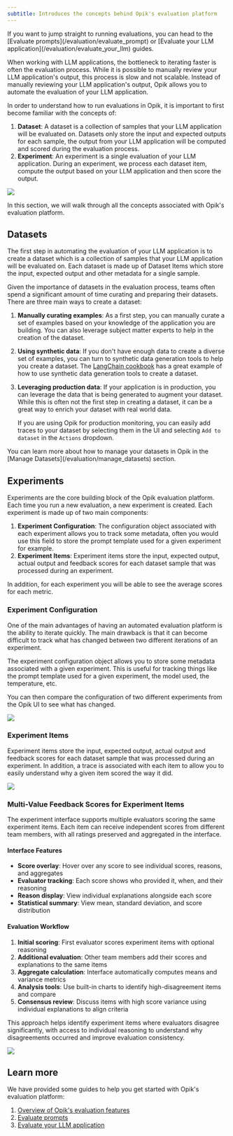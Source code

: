 ```yaml
---
subtitle: Introduces the concepts behind Opik's evaluation platform
---
```


<Tip>
  If you want to jump straight to running evaluations, you can head to the
  [Evaluate prompts](/evaluation/evaluate_prompt) or [Evaluate your LLM
  application](/evaluation/evaluate_your_llm) guides.
</Tip>

When working with LLM applications, the bottleneck to iterating faster is often the evaluation process. While it is possible to manually review your LLM application's output, this process is slow and not scalable. Instead of manually reviewing your LLM application's output, Opik allows you to automate the evaluation of your LLM application.

In order to understand how to run evaluations in Opik, it is important to first become familiar with the concepts of:

1. **Dataset**: A dataset is a collection of samples that your LLM application will be evaluated on. Datasets only store the input and expected outputs for each sample, the output from your LLM application will be computed and scored during the evaluation process.
2. **Experiment**: An experiment is a single evaluation of your LLM application. During an experiment, we process each dataset item, compute the output based on your LLM application and then score the output.

<Frame>
  <img src="/img/evaluation/evaluation_concepts.png" />
</Frame>

In this section, we will walk through all the concepts associated with Opik's evaluation platform.

## Datasets

The first step in automating the evaluation of your LLM application is to create a dataset which is a collection of samples that your LLM application will be evaluated on. Each dataset is made up of Dataset Items which store the input, expected output and other metadata for a single sample.

Given the importance of datasets in the evaluation process, teams often spend a significant amount of time curating and preparing their datasets. There are three main ways to create a dataset:

1. **Manually curating examples**: As a first step, you can manually curate a set of examples based on your knowledge of the application you are building. You can also leverage subject matter experts to help in the creation of the dataset.

2. **Using synthetic data**: If you don't have enough data to create a diverse set of examples, you can turn to synthetic data generation tools to help you create a dataset. The [LangChain cookbook](/cookbook/langchain) has a great example of how to use synthetic data generation tools to create a dataset.

3. **Leveraging production data**: If your application is in production, you can leverage the data that is being generated to augment your dataset. While this is often not the first step in creating a dataset, it can be a great way to enrich your dataset with real world data.

   If you are using Opik for production monitoring, you can easily add traces to your dataset by selecting them in the UI and selecting `Add to dataset` in the `Actions` dropdown.

<Tip>
  You can learn more about how to manage your datasets in Opik in the [Manage
  Datasets](/evaluation/manage_datasets) section.
</Tip>

## Experiments

Experiments are the core building block of the Opik evaluation platform. Each time you run a new evaluation, a new experiment is created. Each experiment is made up of two main components:

1. **Experiment Configuration**: The configuration object associated with each experiment allows you to track some metadata, often you would use this field to store the prompt template used for a given experiment for example.
2. **Experiment Items**: Experiment items store the input, expected output, actual output and feedback scores for each dataset sample that was processed during an experiment.

In addition, for each experiment you will be able to see the average scores for each metric.

### Experiment Configuration

One of the main advantages of having an automated evaluation platform is the ability to iterate quickly. The main drawback is that it can become difficult to track what has changed between two different iterations of an experiment.

The experiment configuration object allows you to store some metadata associated with a given experiment. This is useful for tracking things like the prompt template used for a given experiment, the model used, the temperature, etc.

You can then compare the configuration of two different experiments from the Opik UI to see what has changed.

<Frame>
  <img src="/img/evaluation/compare_experiment_config.png" />
</Frame>

### Experiment Items

Experiment items store the input, expected output, actual output and feedback scores for each dataset sample that was processed during an experiment. In addition, a trace is associated with each item to allow you to easily understand why a given item scored the way it did.

<Frame>
  <img src="/img/evaluation/experiment_items.png" />
</Frame>

### Multi-Value Feedback Scores for Experiment Items

The experiment interface supports multiple evaluators scoring the same experiment items. Each item can receive independent scores from different team members, with all ratings preserved and aggregated in the interface.

#### Interface Features

- **Score overlay**: Hover over any score to see individual scores, reasons, and aggregates
- **Evaluator tracking**: Each score shows who provided it, when, and their reasoning
- **Reason display**: View individual explanations alongside each score
- **Statistical summary**: View mean, standard deviation, and score distribution

#### Evaluation Workflow

1. **Initial scoring**: First evaluator scores experiment items with optional reasoning
2. **Additional evaluation**: Other team members add their scores and explanations to the same items
3. **Aggregate calculation**: Interface automatically computes means and variance metrics
4. **Analysis tools**: Use built-in charts to identify high-disagreement items and compare
5. **Consensus review**: Discuss items with high score variance using individual explanations to align criteria

This approach helps identify experiment items where evaluators disagree significantly, with access to individual reasoning to understand why disagreements occurred and improve evaluation consistency.

<Frame>
  <img src="/img/evaluation/multivalue_experiment_items.png" />
</Frame>

## Learn more

We have provided some guides to help you get started with Opik's evaluation platform:

1. [Overview of Opik's evaluation features](/evaluation/overview)
2. [Evaluate prompts](/evaluation/evaluate_prompt)
3. [Evaluate your LLM application](/evaluation/evaluate_your_llm)
